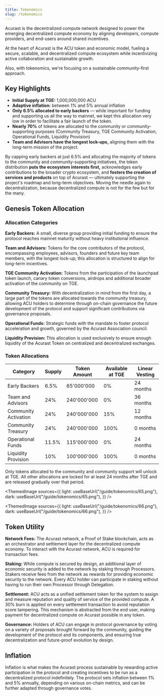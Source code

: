 ```yaml
---
title: Tokenomics
slug: /tokenomics
---
```




Acurast is the decentralized compute network designed to power the emerging decentralized compute economy by aligning developers, compute providers, and end-users around shared incentives. 

At the heart of Acurast is the ACU token and economic model, fueling a secure, scalable, and decentralized compute ecosystem while incentivizing active collaboration and sustainable growth. 

Also, with tokenomics, we're focusing on a sustainable community-first approach.

## Key Highlights

- **Initial Supply at TGE:** 1,000,000,000 ACU
- **Adaptive inflation:** between 1% and 5% annual inflation
- **Only 6.5% allocated to early backers** — while important for funding and supporting us all the way to mainnet, we kept this allocation very low in order to facilitate a fair launch of the token.
- **Nearly 70%** of tokens are allocated to the community or community-supporting purposes (Community Treasury, TGE Community Activation, Operational Funds, Liquidity Provision)
- **Team and Advisors have the longest lock-ups,** aligning them with the long-term mission of the project.

By capping early backers at just 6.5% and allocating the majority of tokens to the community and community-supporting initiatives, the token distribution **puts the ecosystem interests first,** acknowledges early contributions to the broader crypto ecosystem, and **fosters the creation of services and products** on top of Acurast — ultimately supporting the project's roadmap and long-term objectives. Moving the needle again to decentralization, because decentralized compute is not for the few but for the many.

## Genesis Token Allocation

### Allocation Categories

**Early Backers:** A small, diverse group providing initial funding to ensure the protocol reaches mainnet maturity without heavy institutional influence.

**Team and Advisors:** Tokens for the core contributors of the protocol, encompassing employees, advisors, founders and future key team members, with the longest lock-up; this allocation is structured to align for long-term incentives.

**TGE Community Activation:** Tokens from the participation of the launchpad token launch, canary token conversions, airdrops and additional broader activation of the community on TGE.

**Community Treasury:** With decentralization in mind from the first day, a large part of the tokens are allocated towards the community treasury, allowing ACU holders to determine through on-chain governance the future development of the protocol and support significant contributions via governance proposals.

**Operational Funds:** Strategic funds with the mandate to foster protocol acceleration and growth, governed by the Acurast Association council.

**Liquidity Provision:** This allocation is used exclusively to ensure enough liquidity of the Acurast Token on centralized and decentralized exchanges.

### Token Allocations

| Category              | Supply       | Token Amount  | Available at TGE  | Linear Vesting    |
|-----------------------|--------------|---------------|-------------------|-------------------|
| Early Backers         | 6.5%         | 65'000'000    | 0%                | 24 months         |
| Team and Advisors     | 24%          | 240'000'000   | 0%                | 36 months         |
| Community Activation  | 24%          | 240'000'000   | 15%               | 12 months         |
| Community Treasury    | 24%          | 240'000'000   | 100%              | 0 months          |
| Operational Funds     | 11.5%        | 115'000'000   | 0%                | 24 months         |
| Liquidity Provision   | 10%          | 100'000'000   | 100%              | 0 months          |

Only tokens allocated to the community and community support will unlock at TGE. All other allocations are locked for at least 24 months after TGE and are released gradually over that period.

<ThemedImage
  sources={{
    light: useBaseUrl("/guide/tokenomics/65.png"),
    dark: useBaseUrl("/guide/tokenomics/65.png"),
  }}
/>
<div class="padding-vert--md"></div>

<ThemedImage
  sources={{
    light: useBaseUrl("/guide/tokenomics/66.png"),
    dark: useBaseUrl("/guide/tokenomics/66.png"),
  }}
/>
<div class="padding-vert--md"></div>

## Token Utility

**Network Fees:** The Acurast network, a Proof of Stake blockchain, acts as an orchestrator and settlement layer for the decentralized compute economy. To interact with the Acurast network, ACU is required for transaction fees.

**Staking:** While compute is secured by design, an additional layer of economic security is added to the network by staking through Processors. Stakers receive fees from the network as rewards for providing economic security to the network. Every ACU holder can participate in staking without having to run their own Processor through Delegation.

**Settlement:** ACU acts as a unified settlement token for the system to assign and measure reputation and quality of service of the provided compute. A 30% burn is applied on every settlement transaction to avoid reputation score tampering. This mechanism is abstracted from the end user, making payment for decentralized compute on Acurast possible in any token.

**Governance:** Holders of ACU can engage in protocol governance by voting on a variety of proposals brought forward by the community, guiding the development of the protocol and its components, and ensuring true decentralization and future-proof evolution by design.

## Inflation

Inflation is what makes the Acurast process sustainable by rewarding active participation in the protocol and creating incentives to be run as a decentralized protocol indefinitely. The protocol sets inflation between 1% and 5% annually, depending on various on-chain metrics, and can be further adapted through governance votes.

